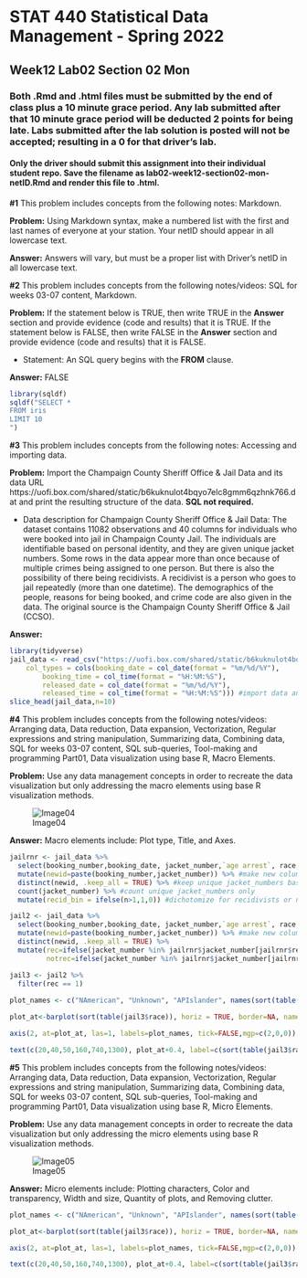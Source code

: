 # STAT 440 Statistical Data Management - Spring 2022
## Week12 Lab02 Section 02 Mon
### Both .Rmd and .html files must be submitted by the end of class plus a 10 minute grace period. Any lab submitted after that 10 minute grace period will be deducted 2 points for being late. Labs submitted after the lab solution is posted will not be accepted; resulting in a 0 for that driver's lab.
#### Only the driver should submit this assignment into their individual student repo. Save the filename as lab02-week12-section02-mon-netID.Rmd and render this file to .html. 


**#1** This problem includes concepts from the following notes: Markdown. 

**Problem:** Using Markdown syntax, make a numbered list with the first and last names of everyone at your station. Your netID should appear in all lowercase text.

**Answer:** Answers will vary, but must be a proper list with Driver's netID in all lowercase text.

**#2** This problem includes concepts from the following notes/videos: SQL for weeks 03-07 content, Markdown. 

**Problem:** If the statement below is TRUE, then write TRUE in the **Answer** section and provide evidence (code and results) that it is TRUE. If the statement below is FALSE, then write FALSE in the **Answer** section and provide evidence (code and results) that it is FALSE.

- Statement: An SQL query begins with the **FROM** clause. 

**Answer:** FALSE

```{r prob2}
library(sqldf)
sqldf("SELECT *
FROM iris
LIMIT 10
")
```

**#3** This problem includes concepts from the following notes: Accessing and importing data.

**Problem:** Import the Champaign County Sheriff Office & Jail Data and its data URL https://uofi.box.com/shared/static/b6kuknulot4bqyo7elc8gmm6qzhnk766.dat and print the resulting structure of the data. **SQL not required.**

- Data description for Champaign County Sheriff Office & Jail Data: The dataset contains 11082 observations and 40 columns for individuals who were booked into jail in Champaign County Jail. The individuals are identifiable based on personal identity, and they are given unique jacket numbers. Some rows in the data appear more than once because of multiple crimes being assigned to one person. But there is also the possibility of there being recidivists. A recidivist is a person who goes to jail repeatedly (more than one datetime). The demographics of the people, reasons for being booked, and crime code are also given in the data. The original source is the Champaign County Sheriff Office & Jail (CCSO).

**Answer:**

```{r prob3}
library(tidyverse)
jail_data <- read_csv("https://uofi.box.com/shared/static/b6kuknulot4bqyo7elc8gmm6qzhnk766.dat", 
    col_types = cols(booking_date = col_date(format = "%m/%d/%Y"), 
        booking_time = col_time(format = "%H:%M:%S"), 
        released_date = col_date(format = "%m/%d/%Y"), 
        released_time = col_time(format = "%H:%M:%S"))) #import data and reformat columns as dates and times
slice_head(jail_data,n=10)
```

**#4** This problem includes concepts from the following notes/videos: Arranging data, Data reduction, Data expansion, Vectorization, Regular expressions and string manipulation, Summarizing data, Combining data, SQL for weeks 03-07 content, SQL sub-queries, Tool-making and programming Part01, Data visualization using base R, Macro Elements.

**Problem:** Use any data management concepts in order to recreate the data visualization but only addressing the macro elements using base R visualization methods.

![Image04](https://uofi.box.com/shared/static/n6odt7nw1d9c5bkijrt7t4yqya8s0nt6.png)

**Answer:** Macro elements include: Plot type, Title, and Axes.

```{r prob4}
jailrnr <- jail_data %>%
  select(booking_number,booking_date, jacket_number,`age arrest`, race, sex) %>% #keep these columns
  mutate(newid=paste(booking_number,jacket_number)) %>% #make new column that concatenates booking_number and jacket_number because we know jacket_number is a unique ID but if a person appears more than once we need another ID column to distinguish between those repeating jacket_numbers
  distinct(newid, .keep_all = TRUE) %>% #keep unique jacket_numbers based on newid with respect to all columns
  count(jacket_number) %>% #count unique jacket_numbers only
  mutate(recid_bin = ifelse(n>1,1,0)) #dichotomize for recidivists or not

jail2 <- jail_data %>%
  select(booking_number,booking_date, jacket_number,`age arrest`, race, sex) %>% #keep these columns
  mutate(newid=paste(booking_number,jacket_number)) %>% #make new column that concatenates booking_number and jacket_number because we know jacket_number is a unique ID but if a person appears more than once we need another ID column to distinguish between those repeating jacket_numbers
  distinct(newid, .keep_all = TRUE) %>%
  mutate(rec=ifelse(jacket_number %in% jailrnr$jacket_number[jailrnr$recid_bin==1],1,0),
         notrec=ifelse(jacket_number %in% jailrnr$jacket_number[jailrnr$recid_bin==1],0,1)) 

jail3 <- jail2 %>%
  filter(rec == 1)
  
plot_names <- c("NAmerican", "Unknown", "APIslander", names(sort(table(jail3$race)))[4:6])

plot_at<-barplot(sort(table(jail3$race)), horiz = TRUE, border=NA, names.arg = "", axes=FALSE, col=rev(colorRampPalette(c("purple4","white"))(6)), main="Champaign County Jail Bookings: Recidivists Only")

axis(2, at=plot_at, las=1, labels=plot_names, tick=FALSE,mgp=c(2,0,0)) 

text(c(20,40,50,160,740,1300), plot_at+0.4, label=c(sort(table(jail3$race)),rep("",length(sort(table(jail3$race)))-2)), pos=1, cex=1.5, las=1, col=c(rep("black",4),rep("white",2)))
```

**#5** This problem includes concepts from the following notes/videos: Arranging data, Data reduction, Data expansion, Vectorization, Regular expressions and string manipulation, Summarizing data, Combining data, SQL for weeks 03-07 content, SQL sub-queries, Tool-making and programming Part01, Data visualization using base R, Micro Elements.

**Problem:** Use any data management concepts in order to recreate the data visualization but only addressing the micro elements using base R visualization methods.

![Image05](https://uofi.box.com/shared/static/n6odt7nw1d9c5bkijrt7t4yqya8s0nt6.png)

**Answer:** Micro elements include: Plotting characters, Color and transparency, Width and size, Quantity of plots, and Removing clutter.

```{r prob5}
plot_names <- c("NAmerican", "Unknown", "APIslander", names(sort(table(jail3$race)))[4:6])

plot_at<-barplot(sort(table(jail3$race)), horiz = TRUE, border=NA, names.arg = "", axes=FALSE, col=rev(colorRampPalette(c("purple4","white"))(6)), main="Champaign County Jail Bookings: Recidivists Only")

axis(2, at=plot_at, las=1, labels=plot_names, tick=FALSE,mgp=c(2,0,0)) 

text(c(20,40,50,160,740,1300), plot_at+0.4, label=c(sort(table(jail3$race)),rep("",length(sort(table(jail3$race)))-2)), pos=1, cex=1.5, las=1, col=c(rep("black",4),rep("white",2)))
```
